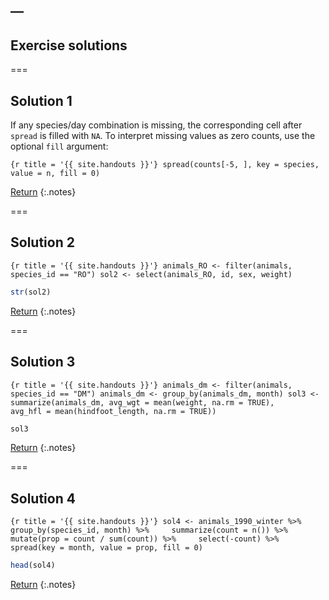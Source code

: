 ---
---

## Exercise solutions

===

## Solution 1

If any species/day combination is missing, the corresponding cell after `spread` is filled with `NA`. To interpret missing values as zero counts, use the optional `fill` argument: 

```{r title = '{{ site.handouts }}'}
spread(counts[-5, ], key = species, value = n, fill = 0)
```

[Return](#exercise-1)
{:.notes}

===

## Solution 2

```{r title = '{{ site.handouts }}'}
animals_RO <- filter(animals, species_id == "RO")
sol2 <- select(animals_RO, id, sex, weight)
```

```r
str(sol2)
```

[Return](#exercise-2)
{:.notes}

===

## Solution 3

```{r title = '{{ site.handouts }}'}
animals_dm <- filter(animals, species_id == "DM")
animals_dm <- group_by(animals_dm, month)
sol3 <- summarize(animals_dm, avg_wgt = mean(weight, na.rm = TRUE),
          avg_hfl = mean(hindfoot_length, na.rm = TRUE))
```

```r
sol3
```

[Return](#exercise-3)
{:.notes}

===

## Solution 4

```{r title = '{{ site.handouts }}'}
sol4 <- animals_1990_winter %>%
    group_by(species_id, month) %>%
    summarize(count = n()) %>%
    mutate(prop = count / sum(count)) %>%
    select(-count) %>%
    spread(key = month, value = prop, fill = 0)
```

```r
head(sol4)
```

[Return](#exercise-3)
{:.notes}
